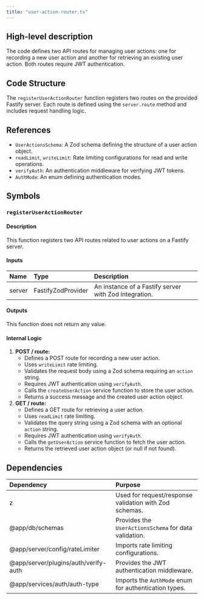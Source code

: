 ```yaml
---
title: "user-action-router.ts"
---
```


## High-level description
The code defines two API routes for managing user actions: one for recording a new user action and another for retrieving an existing user action. Both routes require JWT authentication.

## Code Structure
The `registerUserActionRouter` function registers two routes on the provided Fastify server. Each route is defined using the `server.route` method and includes request handling logic.

## References
- `UserActionsSchema`:  A Zod schema defining the structure of a user action object.
- `readLimit`, `writeLimit`: Rate limiting configurations for read and write operations.
- `verifyAuth`: An authentication middleware for verifying JWT tokens.
- `AuthMode`: An enum defining authentication modes.

## Symbols
### `registerUserActionRouter`
#### Description
This function registers two API routes related to user actions on a Fastify server.

#### Inputs
| Name | Type | Description |
|:-----|:-----|:------------|
| server | FastifyZodProvider | An instance of a Fastify server with Zod integration. |

#### Outputs
This function does not return any value.

#### Internal Logic
1. **POST / route:**
    - Defines a POST route for recording a new user action.
    - Uses `writeLimit` rate limiting.
    - Validates the request body using a Zod schema requiring an `action` string.
    - Requires JWT authentication using `verifyAuth`.
    - Calls the `createUserAction` service function to store the user action.
    - Returns a success message and the created user action object.
2. **GET / route:**
    - Defines a GET route for retrieving a user action.
    - Uses `readLimit` rate limiting.
    - Validates the query string using a Zod schema with an optional `action` string.
    - Requires JWT authentication using `verifyAuth`.
    - Calls the `getUserAction` service function to fetch the user action.
    - Returns the retrieved user action object (or null if not found).

## Dependencies
| Dependency | Purpose |
|:-----------|:--------|
| z | Used for request/response validation with Zod schemas. |
| @app/db/schemas | Provides the `UserActionsSchema` for data validation. |
| @app/server/config/rateLimiter | Imports rate limiting configurations. |
| @app/server/plugins/auth/verify-auth | Provides the JWT authentication middleware. |
| @app/services/auth/auth-type | Imports the `AuthMode` enum for authentication types. | 
